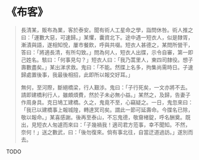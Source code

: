 # 《布客》

> 長清某，販布為業，客於泰安。聞有術人工星命之學，詣問休咎。術人推之曰：「運數大惡，可速歸。」某懼，囊資北下。途中遇一短衣人，似是隸胥，漸漬與語，遂相知悅，屢市餐飲，呼與共啜。短衣人甚德之，某問所營干，答曰：「將適長清，有所勾致。」問為何人，短衣人出牒，示令自審，第一即己姓名。駭曰：「何事見勾？」短衣人曰：「我乃蒿里人，東四司隸役。想子壽數盡矣。」某出涕求救。鬼曰：「不能。然牒上名多，拘集尚需時日。子速歸處置後事，我最後相招，此即所以報交好耳。」
>
> 無何，至河際，斷絕橋梁，行人艱涉。鬼曰：「子行死矣，一文亦將不去。請即建橋利行人，雖頗煩費，然於子未必無小益。」某然之，及歸，告妻子作周身具。克日鳩工建橋。久之，鬼竟不至，心竊疑之。一日，鬼忽來曰：「我已以建橋事上報城隍，轉達冥司矣。謂此一節可延壽命。今牒名已除，敬以報命。」某喜感謝。後再至泰山，不忘鬼德，敬齎楮錠，呼名酬奠。既出，見短衣人匆遽而來曰：「子幾禍我！適司君方蒞事，幸不聞知。不然，奈何！」送之數武，曰：「後勿復來。倘有事北往，自當迂道過訪。」遂別而去。

TODO
